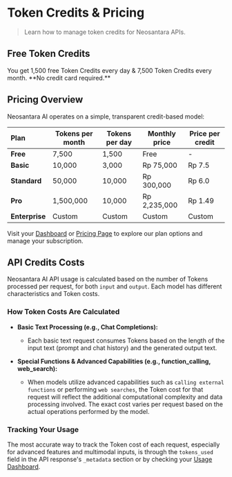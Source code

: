 # Token Credits & Pricing

> Learn how to manage token credits for Neosantara APIs.

## Free Token Credits

<Card icon="key" href="https://neosantara.xyz/dashboard/api-keys" title="Get your free API key" horizontal>
  You get 1,500 free Token Credits every day & 7,500 Token Credits every month. **No credit card required.**
</Card>

## Pricing Overview

Neosantara AI operates on a simple, transparent credit-based model:

| <div align="left">**Plan**</div> | **Tokens per month** | **Tokens per day** | **Monthly price** | **Price per credit** |
|----------------------------------|----------------------|--------------------|-------------------|----------------------|
| **Free**                         | 7,500                | 1,500              | Free              | -                    |
| **Basic**                        | 10,000               | 3,000              | Rp 75,000         | Rp 7.5               |
| **Standard**                     | 50,000               | 10,000             | Rp 300,000        | Rp 6.0               |
| **Pro**                          | 1,500,000            | 10,000             | Rp 2,235,000      | Rp 1.49              |
| **Enterprise**                   | Custom               | Custom             | Custom            | Custom               |

Visit your [Dashboard](https://neosantara.xyz/dashboard) or [Pricing Page](https://neosantara.xyz/pricing) to explore our plan options and manage your subscription.

## API Credits Costs

Neosantara AI API usage is calculated based on the number of Tokens processed per request, for both `input` and `output`. Each model has different characteristics and Token costs.

### How Token Costs Are Calculated

* **Basic Text Processing (e.g., Chat Completions):**
  * Each basic text request consumes Tokens based on the length of the input text (prompt and chat history) and the generated output text.

* **Special Functions & Advanced Capabilities (e.g., function_calling, web_search):**
  * When models utilize advanced capabilities such as `calling external functions` or performing `web searches`, the Token cost for that request will reflect the additional computational complexity and data processing involved. The exact cost varies per request based on the actual operations performed by the model.

### Tracking Your Usage

The most accurate way to track the Token cost of each request, especially for advanced features and multimodal inputs, is through the `tokens_used` field in the API response's `_metadata` section or by checking your [Usage Dashboard](https://neosantara.xyz/dashboard/usage).